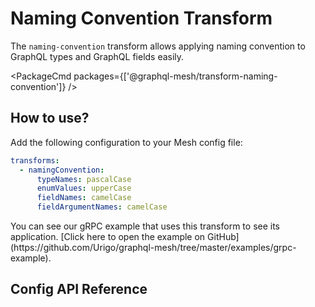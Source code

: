 
# Naming Convention Transform

The `naming-convention` transform allows applying naming convention to GraphQL types and GraphQL fields easily.

<PackageCmd packages={['@graphql-mesh/transform-naming-convention']} />

## How to use?

Add the following configuration to your Mesh config file:

```yaml
transforms:
  - namingConvention:
      typeNames: pascalCase
      enumValues: upperCase
      fieldNames: camelCase
      fieldArgumentNames: camelCase
```

<Callout>
  You can see our gRPC example that uses this transform to see its application.
  [Click here to open the example on GitHub](https://github.com/Urigo/graphql-mesh/tree/master/examples/grpc-example).
</Callout>

## Config API Reference


<API />
